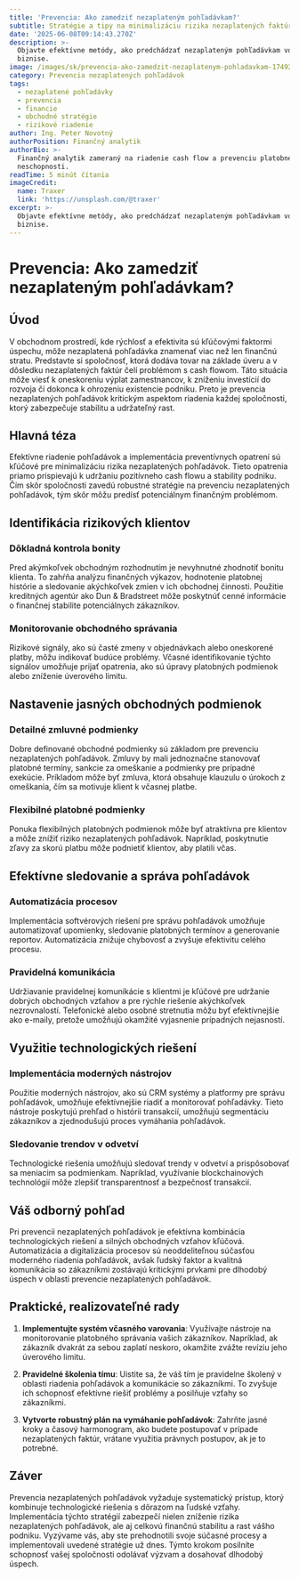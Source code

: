 ```yaml
---
title: 'Prevencia: Ako zamedziť nezaplateným pohľadávkam?'
subtitle: Stratégie a tipy na minimalizáciu rizika nezaplatených faktúr
date: '2025-06-08T09:14:43.270Z'
description: >-
  Objavte efektívne metódy, ako predchádzať nezaplateným pohľadávkam vo vašom
  biznise.
image: /images/sk/prevencia-ako-zamedzit-nezaplatenym-pohladavkam-1749287683097.jpg
category: Prevencia nezaplatených pohľadávok
tags:
  - nezaplatené pohľadávky
  - prevencia
  - financie
  - obchodné stratégie
  - rizikové riadenie
author: Ing. Peter Novotný
authorPosition: Finančný analytik
authorBio: >-
  Finančný analytik zameraný na riadenie cash flow a prevenciu platobnej
  neschopnosti.
readTime: 5 minút čítania
imageCredit:
  name: Traxer
  link: 'https://unsplash.com/@traxer'
excerpt: >-
  Objavte efektívne metódy, ako predchádzať nezaplateným pohľadávkam vo vašom
  biznise.
---
```

# Prevencia: Ako zamedziť nezaplateným pohľadávkam?

## Úvod

V obchodnom prostredí, kde rýchlosť a efektivita sú kľúčovými faktormi úspechu, môže nezaplatená pohľadávka znamenať viac než len finančnú stratu. Predstavte si spoločnosť, ktorá dodáva tovar na základe úveru a v dôsledku nezaplatených faktúr čelí problémom s cash flowom. Táto situácia môže viesť k oneskoreniu výplat zamestnancov, k zníženiu investícií do rozvoja či dokonca k ohrozeniu existencie podniku. Preto je prevencia nezaplatených pohľadávok kritickým aspektom riadenia každej spoločnosti, ktorý zabezpečuje stabilitu a udržateľný rast.

## Hlavná téza

Efektívne riadenie pohľadávok a implementácia preventívnych opatrení sú kľúčové pre minimalizáciu rizika nezaplatených pohľadávok. Tieto opatrenia priamo prispievajú k udržaniu pozitívneho cash flowu a stability podniku. Čím skôr spoločnosti zavedú robustné stratégie na prevenciu nezaplatených pohľadávok, tým skôr môžu predísť potenciálnym finančným problémom.

## Identifikácia rizikových klientov

### Dôkladná kontrola bonity

Pred akýmkoľvek obchodným rozhodnutím je nevyhnutné zhodnotiť bonitu klienta. To zahŕňa analýzu finančných výkazov, hodnotenie platobnej histórie a sledovanie akýchkoľvek zmien v ich obchodnej činnosti. Použitie kreditných agentúr ako Dun & Bradstreet môže poskytnúť cenné informácie o finančnej stabilite potenciálnych zákazníkov.

### Monitorovanie obchodného správania

Rizikové signály, ako sú časté zmeny v objednávkach alebo oneskorené platby, môžu indikovať budúce problémy. Včasné identifikovanie týchto signálov umožňuje prijať opatrenia, ako sú úpravy platobných podmienok alebo zníženie úverového limitu.

## Nastavenie jasných obchodných podmienok

### Detailné zmluvné podmienky

Dobre definované obchodné podmienky sú základom pre prevenciu nezaplatených pohľadávok. Zmluvy by mali jednoznačne stanovovať platobné termíny, sankcie za omeškanie a podmienky pre prípadné exekúcie. Príkladom môže byť zmluva, ktorá obsahuje klauzulu o úrokoch z omeškania, čím sa motivuje klient k včasnej platbe.

### Flexibilné platobné podmienky

Ponuka flexibilných platobných podmienok môže byť atraktívna pre klientov a môže znížiť riziko nezaplatených pohľadávok. Napríklad, poskytnutie zľavy za skorú platbu môže podnietiť klientov, aby platili včas.

## Efektívne sledovanie a správa pohľadávok

### Automatizácia procesov

Implementácia softvérových riešení pre správu pohľadávok umožňuje automatizovať upomienky, sledovanie platobných termínov a generovanie reportov. Automatizácia znižuje chybovosť a zvyšuje efektivitu celého procesu.

### Pravidelná komunikácia

Udržiavanie pravidelnej komunikácie s klientmi je kľúčové pre udržanie dobrých obchodných vzťahov a pre rýchle riešenie akýchkoľvek nezrovnalostí. Telefonické alebo osobné stretnutia môžu byť efektívnejšie ako e-maily, pretože umožňujú okamžité vyjasnenie prípadných nejasností.

## Využitie technologických riešení

### Implementácia moderných nástrojov

Použitie moderných nástrojov, ako sú CRM systémy a platformy pre správu pohľadávok, umožňuje efektívnejšie riadiť a monitorovať pohľadávky. Tieto nástroje poskytujú prehľad o histórii transakcií, umožňujú segmentáciu zákazníkov a zjednodušujú proces vymáhania pohľadávok.

### Sledovanie trendov v odvetví

Technologické riešenia umožňujú sledovať trendy v odvetví a prispôsobovať sa meniacim sa podmienkam. Napríklad, využívanie blockchainových technológií môže zlepšiť transparentnosť a bezpečnosť transakcií.

## Váš odborný pohľad

Pri prevencii nezaplatených pohľadávok je efektívna kombinácia technologických riešení a silných obchodných vzťahov kľúčová. Automatizácia a digitalizácia procesov sú neoddeliteľnou súčasťou moderného riadenia pohľadávok, avšak ľudský faktor a kvalitná komunikácia so zákazníkmi zostávajú kritickými prvkami pre dlhodobý úspech v oblasti prevencie nezaplatených pohľadávok.

## Praktické, realizovateľné rady

1. **Implementujte systém včasného varovania**: Využívajte nástroje na monitorovanie platobného správania vašich zákazníkov. Napríklad, ak zákazník dvakrát za sebou zaplatí neskoro, okamžite zvážte revíziu jeho úverového limitu.

2. **Pravidelné školenia tímu**: Uistite sa, že váš tím je pravidelne školený v oblasti riadenia pohľadávok a komunikácie so zákazníkmi. To zvyšuje ich schopnosť efektívne riešiť problémy a posilňuje vzťahy so zákazníkmi.

3. **Vytvorte robustný plán na vymáhanie pohľadávok**: Zahrňte jasné kroky a časový harmonogram, ako budete postupovať v prípade nezaplatených faktúr, vrátane využitia právnych postupov, ak je to potrebné.

## Záver

Prevencia nezaplatených pohľadávok vyžaduje systematický prístup, ktorý kombinuje technologické riešenia s dôrazom na ľudské vzťahy. Implementácia týchto stratégií zabezpečí nielen zníženie rizika nezaplatených pohľadávok, ale aj celkovú finančnú stabilitu a rast vášho podniku. Vyzývame vás, aby ste prehodnotili svoje súčasné procesy a implementovali uvedené stratégie už dnes. Týmto krokom posilníte schopnosť vašej spoločnosti odolávať výzvam a dosahovať dlhodobý úspech.
